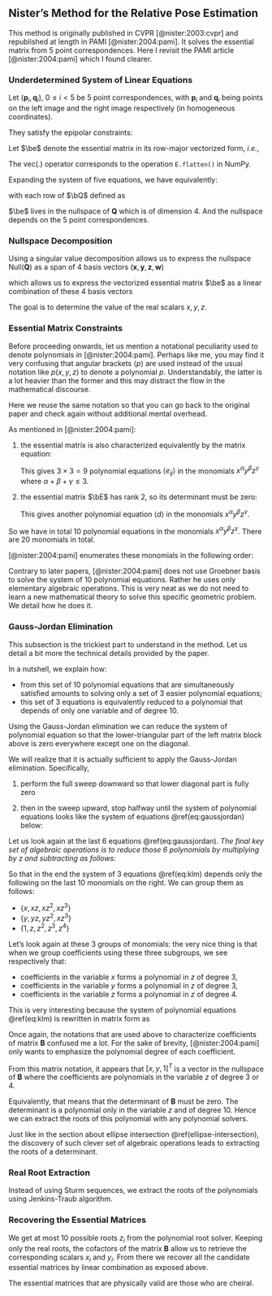 ## Nister's Method for the Relative Pose Estimation

This method is originally published in CVPR [@nister:2003:cvpr] and republished
at length in PAMI [@nister:2004:pami]. It solves the essential matrix from $5$
point correspondences. Here I revisit the PAMI article [@nister:2004:pami] which
I found clearer.

### Underdetermined System of Linear Equations

Let $(\mathbf{p}_i, \mathbf{q}_i)$, $0 \leq i < 5$ be $5$ point
correspondences, with $\mathbf{p}_i$ and $\mathbf{q}_i$ being points
on the left image and the right image respectively (in homogeneous coordinates).

They satisfy the epipolar constraints:

\begin{equation}
  \bq_i^T \bE \bp_i = 0
\end{equation}

Let $\be$ denote the essential matrix in its row-major vectorized
form, *i.e.*,

\begin{equation}
  \be = \mathrm{vec}(\bE)
\end{equation}

The $\mathrm{vec}(.)$ operator corresponds to the operation `E.flatten()` in
NumPy.

Expanding the system of five equations, we have equivalently:

\begin{equation}
  \bQ \be = 0
\end{equation}

with each row of $\bQ$ defined as

\begin{equation}
  \mathbf{Q}_i =  \mathrm{vec}(\mathbf{p}_{i} \mathbf{q}_i^T)
\end{equation}

$\be$ lives in the nullspace of $\mathbf{Q}$ which is of
dimension $4$. And the nullspace depends on the $5$ point
correspondences.

### Nullspace Decomposition

Using a singular value decomposition allows us to express the nullspace
$\mathrm{Null}(\mathbf{Q})$ as a span of 4 basis vectors $(\mathbf{x},
\mathbf{y}, \mathbf{z}, \mathbf{w})$

\begin{equation}
  \mathrm{Null}(\bQ) = \mathrm{span}(\x, \y, \z, \w),
\end{equation}

which allows us to express the vectorized essential matrix $\be$ as a linear
combination of these $4$ basis vectors

\begin{equation}
  \be = x \x + y \y + z \z + \w.
\end{equation}

The goal is to determine the value of the real scalars $x, y, z$.

### Essential Matrix Constraints

:::fyi
Before proceeding onwards, let us mention a notational peculiarity used to
denote polynomials in [@nister:2004:pami]. Perhaps like me, you may find it very
confusing that angular brackets $\langle p \rangle$ are used instead of the
usual notation like $p(x, y, z)$ to denote a polynomial $p$. Understandably, the
latter is a lot heavier than the former and this may distract the flow in the
mathematical discourse.

Here we reuse the same notation so that you can go back to the original paper
and check again without additional mental overhead.
:::

As mentioned in [@nister:2004:pami]:

1. the essential matrix is also characterized equivalently by the matrix
   equation:

   \begin{equation}
     \begin{bmatrix}
     \langle e_{00} \rangle & \langle e_{01} \rangle & \langle e_{02} \rangle \\
     \langle e_{10} \rangle & \langle e_{11} \rangle & \langle e_{12} \rangle \\
     \langle e_{20} \rangle & \langle e_{21} \rangle & \langle e_{22} \rangle \\
     \end{bmatrix}
     \iff
     \bE \bE^T \bE - \frac{1}{2} \mathrm{trace}(\bE\bE^T) \bE = 0
   \end{equation}

   This gives $3 \times 3 = 9$ polynomial equations $\langle e_{ij}
   \rangle$ in the monomials $x^\alpha y^\beta z^\gamma$ where
   $\alpha + \beta + \gamma \leq 3$.

2. the essential matrix $\bE$ has rank 2, so its determinant must be
   zero:

   \begin{equation}
     \langle d \rangle \iff \mathrm{det}(\bE) = 0
   \end{equation}

   This gives another polynomial equation $\langle d \rangle$ in the
   monomials $x^\alpha y^\beta z^\gamma$.

So we have in total $10$ polynomial equations in the monomials
$x^\alpha y^\beta z^\gamma$. There are 20 monomials in total.

[@nister:2004:pami] enumerates these monomials in the following order:

\begin{equation}
  \scriptsize
  %
  \begin{array}{|c|cccccccccc|ccc|ccc|cccc|}
  \hline
    &
  x^3 & y^3 & x^2 y & x y^2 & x^2 z & x^2 & y^2 z & y^2 & xyz & xy &
  x & x z & x z^2 & y & y z & y z^2 & 1 & z & z^2 & z^3 \\
  %
  \hline
  %
  \langle e_{00} \rangle &
  . & . & . & . & . & . & . & . & . & . &
  . & . & . & . & . & . & . & . & . & . \\
  %
  \langle e_{01} \rangle &
  . & . & . & . & . & . & . & . & . & . &
  . & . & . & . & . & . & . & . & . & . \\
  %
  \langle e_{02} \rangle &
  . & . & . & . & . & . & . & . & . & . &
  . & . & . & . & . & . & . & . & . & . \\
  %
  \langle e_{10} \rangle &
  . & . & . & . & . & . & . & . & . & . &
  . & . & . & . & . & . & . & . & . & . \\
  %
  \langle e_{11} \rangle &
  . & . & . & . & . & . & . & . & . & . &
  . & . & . & . & . & . & . & . & . & . \\
  %
  \langle e_{12} \rangle &
  . & . & . & . & . & . & . & . & . & . &
  . & . & . & . & . & . & . & . & . & . \\
  %
  \langle e_{20} \rangle &
  . & . & . & . & . & . & . & . & . & . &
  . & . & . & . & . & . & . & . & . & . \\
  %
  \langle e_{21} \rangle &
  . & . & . & . & . & . & . & . & . & . &
  . & . & . & . & . & . & . & . & . & . \\
  %
  \langle e_{22} \rangle &
  . & . & . & . & . & . & . & . & . & . &
  . & . & . & . & . & . & . & . & . & . \\
  %
  \hline
  %
  \langle d \rangle &
  . & . & . & . & . & . & . & . & . & . &
  . & . & . & . & . & . & . & . & . & . \\
  %
  \hline
  \end{array}
\end{equation}

Contrary to later papers, [@nister:2004:pami] does not use Groebner basis to
solve the system of $10$ polynomial equations. Rather he uses only elementary
algebraic operations. This is very neat as we do not need to learn a new
mathematical theory to solve this specific geometric problem. We detail how he
does it.

### Gauss-Jordan Elimination

:::note
This subsection is the trickiest part to understand in the method. Let us detail
a bit more the technical details provided by the paper.

In a nutshell, we explain how:

- from this set of $10$ polynomial equations that are simultaneously satisfied
  amounts to solving only a set of $3$ easier polynomial equations;
- this set of $3$ equations is equivalently reduced to a polynomial that depends
  of only one variable and of degree $10$.
:::

Using the Gauss-Jordan elimination we can reduce the system of polynomial
equation so that the lower-triangular part of the left matrix block above is
zero everywhere except one on the diagonal.

We will realize that it is actually sufficient to apply the Gauss-Jordan
elimination. Specifically,

1. perform the full sweep downward so that lower diagonal part
   is fully zero

   \begin{equation}
     \scriptsize
     \begin{array}{|c|cccccccccc|ccc|ccc|cccc|}
     \hline
     %
     &
     x^3 & y^3 & x^2 y & x y^2 & x^2 z & x^2 & y^2 z & y^2 & xyz & xy &
     x & x z & x z^2 & y & y z & y z^2 & 1 & z & z^2 & z^3 \\
     %
     \hline
     %
     \langle e_{00} \rangle &
     1 & . & . & . & . & . & . & . & . & . &
     . & . & . & . & . & . & . & . & . & . \\
     %
     \langle e_{01} \rangle &
     0 & 1 & . & . & . & . & . & . & . & . &
     . & . & . & . & . & . & . & . & . & . \\
     %
     \langle e_{02} \rangle &
     0 & 0 & 1 & . & . & . & . & . & . & . &
     . & . & . & . & . & . & . & . & . & . \\
     %
     \langle e_{10} \rangle &
     0 & 0 & 0 & 1 & . & . & . & . & . & . &
     . & . & . & . & . & . & . & . & . & . \\
     %
     \langle e_{11} \rangle &
     0 & 0 & 0 & 0 & 1 & . & . & . & . & . &
     . & . & . & . & . & . & . & . & . & . \\
     %
     \langle e_{12} \rangle &
     0 & 0 & 0 & 0 & 0 & 1 & . & . & . & . &
     . & . & . & . & . & . & . & . & . & . \\
     %
     \langle e_{20} \rangle &
     0 & 0 & 0 & 0 & 0 & 0 & 1 & . & . & . &
     . & . & . & . & . & . & . & . & . & . \\
     %
     \langle e_{21} \rangle &
     0 & 0 & 0 & 0 & 0 & 0 & 0 & 1 & . & . &
     . & . & . & . & . & . & . & . & . & . \\
     %
     \langle e_{22} \rangle &
     0 & 0 & 0 & 0 & 0 & 0 & 0 & 0 & 1 & . &
     . & . & . & . & . & . & . & . & . & . \\
     %
     \hline
     %
     \langle d \rangle &
     0 & 0 & 0 & 0 & 0 & 0 & 0 & 0 & 0 & 1 &
     . & . & . & . & . & . & . & . & . & . \\
     %
     \hline
     \end{array}
     %
     (\#eq:sweep-downward)
   \end{equation}

2. then in the sweep upward, stop halfway until the system of polynomial
   equations looks like the system of equations \@ref(eq:gaussjordan) below:

   \begin{equation}
     \scriptsize
     \begin{array}{|c|cccccccccc|ccc|ccc|cccc|}
     \hline
     %
     &
     x^3 & y^3 & x^2 y & x y^2 & x^2 z & x^2 & y^2 z & y^2 & xyz & xy &
     x & x z & x z^2 & y & y z & y z^2 & 1 & z & z^2 & z^3 \\
     %
     \hline
     %
     \langle e_{00} \rangle &
     1 & . & . & . & . & . & . & . & . & . &
     . & . & . & . & . & . & . & . & . & . \\
     %
     \langle e_{01} \rangle &
     0 & 1 & . & . & . & . & . & . & . & . &
     . & . & . & . & . & . & . & . & . & . \\
     %
     \langle e_{02} \rangle &
     0 & 0 & 1 & . & . & . & . & . & . & . &
     . & . & . & . & . & . & . & . & . & . \\
     %
     \langle e_{10} \rangle &
     0 & 0 & 0 & 1 & . & . & . & . & . & . &
     . & . & . & . & . & . & . & . & . & . \\
     %
     \langle e_{11} \rangle &
     0 & 0 & 0 & 0 & 1 & 0 & 0 & 0 & 0 & 0 &
     . & . & . & . & . & . & . & . & . & . \\
     %
     \langle e_{12} \rangle &
     0 & 0 & 0 & 0 & 0 & 1 & 0 & 0 & 0 & 0 &
     . & . & . & . & . & . & . & . & . & . \\
     %
     \langle e_{20} \rangle &
     0 & 0 & 0 & 0 & 0 & 0 & 1 & 0 & 0 & 0 &
     . & . & . & . & . & . & . & . & . & . \\
     %
     \langle e_{21} \rangle &
     0 & 0 & 0 & 0 & 0 & 0 & 0 & 1 & 0 & 0 &
     . & . & . & . & . & . & . & . & . & . \\
     %
     \langle e_{22} \rangle &
     0 & 0 & 0 & 0 & 0 & 0 & 0 & 0 & 1 & 0 &
     . & . & . & . & . & . & . & . & . & . \\
     %
     \hline
     %
     \langle d \rangle &
     0 & 0 & 0 & 0 & 0 & 0 & 0 & 0 & 0 & 1 &
     . & . & . & . & . & . & . & . & . & . \\
     %
     \hline
     \end{array}
     %
     (\#eq:gaussjordan)
   \end{equation}

Let us look again at the last $6$ equations \@ref(eq:gaussjordan). *The final
key set of algebraic operations is to reduce those $6$ polynomials by
multiplying by $z$ and subtracting as follows:*

\begin{equation}
  \begin{aligned}
  \langle k \rangle &= \langle e_{11} \rangle - z \langle e_{12} \rangle \\
  \langle l \rangle &= \langle e_{20} \rangle - z \langle e_{21} \rangle \\
  \langle m \rangle &= \langle e_{22} \rangle - z \langle d \rangle
  \end{aligned}
  %
  (\#eq:klm)
\end{equation}

So that in the end the system of $3$ equations \@ref(eq:klm) depends only the
following on the last $10$ monomials on the right. We can group them as follows:

- $\left\{ x, x z, x z^2, x z^3 \right\}$
- $\left\{ y, y z, y z^2, x z^3 \right\}$
- $\left\{ 1, z, z^2, z^3, z^4 \right\}$

Let's look again at these 3 groups of monomials: the very nice thing is that
when we group coefficients using these three subgroups, we see respectively
that:

- coefficients in the variable $x$ forms a polynomial in $z$ of degree $3$,
- coefficients in the variable $y$ forms a polynomial in $z$ of degree $3$,
- coefficients in the variable $z$ forms a polynomial in $z$ of degree $4$.

This is very interesting because the system of polynomial equations
\@ref(eq:klm) is rewritten in matrix form as

\begin{equation}
  \begin{array}{|c|ccc|}
  \hline
  \mathbf{B} & x & y & 1 \\
  \hline
  \langle k \rangle & [3] & [3] & [4] \\
  \langle l \rangle & [3] & [3] & [4] \\
  \langle m \rangle & [3] & [3] & [4] \\
  \hline
  \end{array}
  %
  \begin{bmatrix} x \\ y \\ 1 \end{bmatrix} = \mathbf{0}_3
  (\#eq:B)
\end{equation}

:::fyi
Once again, the notations that are used above to characterize coefficients of
matrix $\mathbf{B}$ confused me a lot. For the sake of brevity,
[@nister:2004:pami] only wants to emphasize the polynomial degree of each
coefficient.
:::

From this matrix notation, it appears that $[x, y, 1]^T$ is a vector in the
nullspace of $\mathbf{B}$ where the coefficients are polynomials in the variable
$z$ of degree $3$ or $4$.

:::puzzle
Equivalently, that means that the determinant of $\mathbf{B}$ must be zero. The
determinant is a polynomial only in the variable $z$ and of degree $10$. Hence
we can extract the roots of this polynomial with any polynomial solvers.

\begin{equation}
  \langle n \rangle \iff \mathrm{det}(\mathbf{B}) = 0
  (\#eq:n)
\end{equation}
:::

Just like in the section about ellipse intersection \@ref(ellipse-intersection),
the discovery of such clever set of algebraic operations leads to extracting the
roots of a determinant.

### Real Root Extraction

Instead of using Sturm sequences, we extract the roots of the polynomials using
Jenkins-Traub algorithm.

### Recovering the Essential Matrices

We get at most 10 possible roots $z_i$ from the polynomial root solver.
Keeping only the real roots, the cofactors of the matrix $\mathbf{B}$
allow us to retrieve the corresponding scalars $x_i$ and $y_i$. From
there we recover all the candidate essential matrices by linear combination as
exposed above.

The essential matrices that are physically valid are those who are cheiral.
